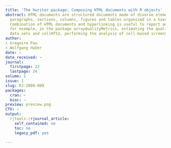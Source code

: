 ```yaml
---
title: 'The hwriter package: Composing HTML documents with R objects'
abstract: HTML documents are structured documents made of diverse elements such as
  paragraphs, sections, columns, figures and tables organized in a hierarchical layout.
  Combination of HTML documents and hyperlinking is useful to report analysis results;
  for example, in the package arrayQualityMetrics, estimating the quality of microarray
  data sets and cellHTS2, performing the analysis of cell-based screens.
author:
- Gregoire Pau
- Wolfgang Huber
date: ~
date_received: ~
journal:
  firstpage: 22
  lastpage: 24
volume: 1
issue: 1
slug: RJ-2009-009
packages:
  cran: ~
  bioc: ~
preview: preview.png
CTV: ~
output:
  rjtools::rjournal_article:
    self_contained: no
    toc: no
    legacy_pdf: yes

---
```

